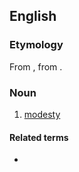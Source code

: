 ==English==

===Etymology===
From {{etyl|la|en}} {{m|la|pudentia}}, from {{etyl|la|en}} {{m|la|pudet||it shames}}.

===Noun===
{{en-noun|-}}

# {{lb|en|obsolete}} [[modesty]]
#: {{rfquotek|Shakespeare}}

====Related terms====
* {{l|en|pudic}}
